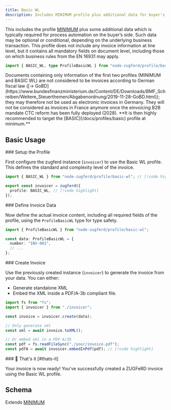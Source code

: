 ```yaml
---
title: Basic WL
description: Includes MINIMUM profile plus additional data for buyer's process automation.
---
```



This includes the profile [MINIMUM](/docs/profiles/minimum) plus some
additional data which is typically required for process automation on the buyer’s side. Such data may
be optional or conditional, depending on the underlying business transaction. This profile does not
include any invoice information at line level, but it contains all mandatory fields on document level,
including those on which business rules from the EN 16931 may apply.

```ts
import { BASIC_WL, type ProfileBasicWL } from "node-zugferd/profile/basic-wl";
```

<Callout type="warn">
  Documents containing only information of the first two profiles (MINIMUM and
  BASIC WL) are not considered to be invoices according to German fiscal law
  ([&#8594;
  GoBD](https://www.bundesfinanzministerium.de/Content/DE/Downloads/BMF_Schreiben/Weitere_Steuerthemen/Abgabenordnung/2019-11-28-GoBD.html));
  they may therefore not be used as electronic invoices in Germany. They will
  not be considered as invoices in France anymore once the einvoicing B2B
  mandate CTC reform has been fully deployed (2028). **It is then highly
  recommended to target the [BASIC](/docs/profiles/basic) profile at minimum.**
</Callout>

## Basic Usage

<Steps>

<Step>
### Setup the Profile

First configure the zugferd instance (`invoicer`) to use the Basic WL profile.
This defines the standard and complexity level of the invoice.

```ts title="invoicer.ts"
import { BASIC_WL } from "node-zugferd/profile/basic-wl"; // [!code highlight]

export const invoicer = zugferd({
  profile: BASIC_WL, // [!code highlight]
});
```

</Step>

<Step>
### Define Invoice Data

Now define the actual invoice content, including all required fields of the
profile, using the `ProfileBasicWL` type for type safety.

```ts
import { ProfileBasicWL } from "node-zugferd/profile/basic-wl";

const data: ProfileBasicWL = {
  number: "INV-001",
  // ...
};
```

</Step>

<Step>
### Create Invoice

Use the previously created instance (`invoicer`) to generate the invoice from your data. You can either:

- Generate standalone XML
- Embed the XML inside a PDF/A-3b compliant file.

```ts
import fs from "fs";
import { invoicer } from "./invoicer";

const invoice = invoicer.create(data);

// Only generate xml
const xml = await invoice.toXML();

// Or embed xml in a PDF-A/3b
const pdf = fs.readFileSync("./your/invoice.pdf");
const pdfA = await invoicer.embedInPdf(pdf); // [!code highlight]
```

</Step>

<Step>
### 🎉 That's it [#thats-it]

Your invoice is now ready! You've successfully created a ZUGFeRD invoice using the Basic WL profile.

</Step>

</Steps>

## Schema

Extends [MINIMUM](/docs/profiles/minimum)

<ProfileTree schema={BASIC_WL.schema} />
